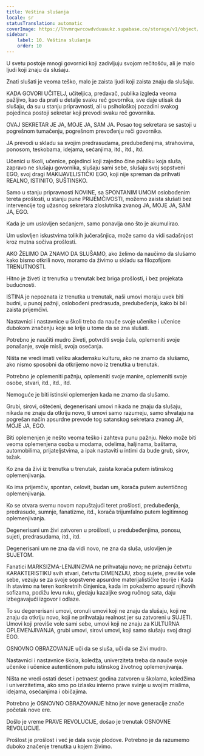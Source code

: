 ```yaml
---
title: Veština slušanja
locale: sr
statusTranslation: automatic
coverImage: https://lhvmrqwrcowdvduuaukz.supabase.co/storage/v1/object/public/strapi-uploads/small_cover-educacion-fundamental.webp-2d51a7828a2b1309555be27f7e2a61a0.webp
sidebar:
    label: 10. Veština slušanja
    order: 10
---
```

U svetu postoje mnogi govornici koji zadivljuju svojom rečitošću, ali je malo ljudi koji znaju da slušaju.

Znati slušati je veoma teško, malo je zaista ljudi koji zaista znaju da slušaju.

KADA GOVORI UČITELJ, učiteljica, predavač, publika izgleda veoma pažljivo, kao da prati u detalje svaku reč govornika, sve daje utisak da slušaju, da su u stanju pripravnosti, ali u psihološkoj pozadini svakog pojedinca postoji sekretar koji prevodi svaku reč govornika.

OVAJ SEKRETAR JE JA, MOJE JA, SAM JA. Posao tog sekretara se sastoji u pogrešnom tumačenju, pogrešnom prevođenju reči govornika.

JA prevodi u skladu sa svojim predrasudama, predubeđenjima, strahovima, ponosom, teskobama, idejama, sećanjima, itd., itd., itd.

Učenici u školi, učenice, pojedinci koji zajedno čine publiku koja sluša, zapravo ne slušaju govornika, slušaju sami sebe, slušaju svoj sopstveni EGO, svoj dragi MAKIJAVELISTIČKI EGO, koji nije spreman da prihvati REALNO, ISTINITO, SUŠTINSKO.

Samo u stanju pripravnosti NOVINE, sa SPONTANIM UMOM oslobođenim tereta prošlosti, u stanju pune PRIJEMČIVOSTI, možemo zaista slušati bez intervencije tog užasnog sekretara zloslutnika zvanog JA, MOJE JA, SAM JA, EGO.

Kada je um uslovljen sećanjem, samo ponavlja ono što je akumulirao.

Um uslovljen iskustvima tolikih jučerašnjica, može samo da vidi sadašnjost kroz mutna sočiva prošlosti.

AKO ŽELIMO DA ZNAMO DA SLUŠAMO, ako želimo da naučimo da slušamo kako bismo otkrili novo, moramo da živimo u skladu sa filozofijom TRENUTNOSTI.

Hitno je živeti iz trenutka u trenutak bez briga prošlosti, i bez projekata budućnosti.

ISTINA je nepoznata iz trenutka u trenutak, naši umovi moraju uvek biti budni, u punoj pažnji, oslobođeni predrasuda, predubeđenja, kako bi bili zaista prijemčivi.

Nastavnici i nastavnice u školi treba da nauče svoje učenike i učenice dubokom značenju koje se krije u tome da se zna slušati.

Potrebno je naučiti mudro živeti, potvrditi svoja čula, oplemeniti svoje ponašanje, svoje misli, svoja osećanja.

Ništa ne vredi imati veliku akademsku kulturu, ako ne znamo da slušamo, ako nismo sposobni da otkrijemo novo iz trenutka u trenutak.

Potrebno je oplemeniti pažnju, oplemeniti svoje manire, oplemeniti svoje osobe, stvari, itd., itd., itd.

Nemoguće je biti istinski oplemenjen kada ne znamo da slušamo.

Grubi, sirovi, oštećeni, degenerisani umovi nikada ne znaju da slušaju, nikada ne znaju da otkriju novo, ti umovi samo razumeju, samo shvataju na pogrešan način apsurdne prevode tog satanskog sekretara zvanog JA, MOJE JA, EGO.

Biti oplemenjen je nešto veoma teško i zahteva punu pažnju. Neko može biti veoma oplemenjena osoba u modama, odelima, haljinama, baštama, automobilima, prijateljstvima, a ipak nastaviti u intimi da bude grub, sirov, težak.

Ko zna da živi iz trenutka u trenutak, zaista korača putem istinskog oplemenjivanja.

Ko ima prijemčiv, spontan, celovit, budan um, korača putem autentičnog oplemenjivanja.

Ko se otvara svemu novom napuštajući teret prošlosti, predubeđenja, predrasude, sumnje, fanatizme, itd., korača trijumfalno putem legitimnog oplemenjivanja.

Degenerisani um živi zatvoren u prošlosti, u predubeđenjima, ponosu, sujeti, predrasudama, itd., itd.

Degenerisani um ne zna da vidi novo, ne zna da sluša, uslovljen je SUJETOM.

Fanatici MARKSIZMA-LENJINIZMA ne prihvataju novo; ne priznaju četvrtu KARAKTERISTIKU svih stvari, četvrtu DIMENZIJU, zbog sujete, previše vole sebe, vezuju se za svoje sopstvene apsurdne materijalističke teorije i Kada ih stavimo na teren konkretnih činjenica, kada im pokažemo apsurd njihovih sofizama, podižu levu ruku, gledaju kazaljke svog ručnog sata, daju izbegavajući izgovor i odlaze.

To su degenerisani umovi, oronuli umovi koji ne znaju da slušaju, koji ne znaju da otkriju novo, koji ne prihvataju realnost jer su zatvoreni u SUJETI. Umovi koji previše vole sami sebe, umovi koji ne znaju za KULTURNA OPLEMENJIVANJA, grubi umovi, sirovi umovi, koji samo slušaju svoj dragi EGO.

OSNOVNO OBRAZOVANJE uči da se sluša, uči da se živi mudro.

Nastavnici i nastavnice škola, koledža, univerziteta treba da nauče svoje učenike i učenice autentičnom putu istinskog životnog oplemenjivanja.

Ništa ne vredi ostati deset i petnaest godina zatvoren u školama, koledžima i univerzitetima, ako smo po izlasku interno prave svinje u svojim mislima, idejama, osećanjima i običajima.

Potrebno je OSNOVNO OBRAZOVANJE hitno jer nove generacije znače početak nove ere.

Došlo je vreme PRAVE REVOLUCIJE, došao je trenutak OSNOVNE REVOLUCIJE.

Prošlost je prošlost i već je dala svoje plodove. Potrebno je da razumemo duboko značenje trenutka u kojem živimo.

